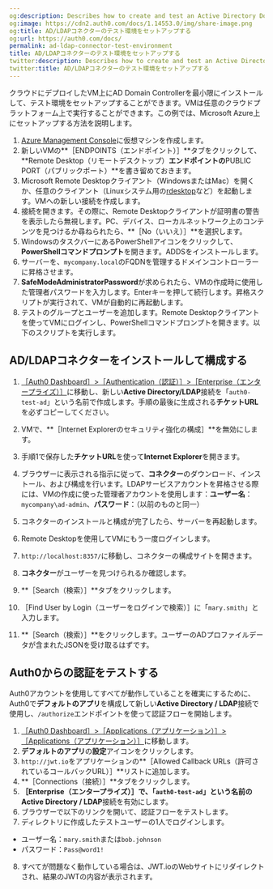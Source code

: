 ```yaml
---
og:description: Describes how to create and test an Active Directory Domain Controller.
og:image: https://cdn2.auth0.com/docs/1.14553.0/img/share-image.png
og:title: AD/LDAPコネクターのテスト環境をセットアップする
og:url: https://auth0.com/docs/
permalink: ad-ldap-connector-test-environment
title: AD/LDAPコネクターのテスト環境をセットアップする
twitter:description: Describes how to create and test an Active Directory Domain Controller.
twitter:title: AD/LDAPコネクターのテスト環境をセットアップする
---
```


クラウドにデプロイしたVM上にAD Domain Controllerを最小限にインストールして、テスト環境をセットアップすることができます。VMは任意のクラウドプラットフォーム上で実行することができます。この例では、Microsoft Azure上にセットアップする方法を説明します。

1. [Azure Management Console](https://azure.microsoft.com/en-us/features/azure-portal/)に仮想マシンを作成します。
2. 新しいVMの**［ENDPOINTS（エンドポイント）］**タブをクリックして、**Remote Desktop（リモートデスクトップ）**エンドポイントの**PUBLIC PORT（パブリックポート）**を書き留めておきます。
3. Microsoft Remote Desktopクライアント（WindowsまたはMac）を開くか、任意のクライアント（Linuxシステム用の[rdesktop](http://www.rdesktop.org/)など）を起動します。VMへの新しい接続を作成します。
4. 接続を開きます。その際に、Remote Desktopクライアントが証明書の警告を表示したら無視します。PC、デバイス、ローカルネットワーク上のコンテンツを見つけるか尋ねられたら、**［No（いいえ）］**を選択します。
5. WindowsのタスクバーにあるPowerShellアイコンをクリックして、**PowerShellコマンドプロンプト**を開きます。ADDSをインストールします。
6. サーバーを、`mycompany.local`のFQDNを管理するドメインコントローラーに昇格させます。
7. **SafeModeAdministratorPassword**が求められたら、VMの作成時に使用した管理者パスワードを入力します。Enterキーを押して続行します。昇格スクリプトが実行されて、VMが自動的に再起動します。
8. テストのグループとユーザーを追加します。Remote Desktopクライアントを使ってVMにログインし、PowerShellコマンドプロンプトを開きます。以下のスクリプトを実行します。

## AD/LDAPコネクターをインストールして構成する

1. [［Auth0 Dashboard］>［Authentication（認証）］>［Enterprise（エンタープライズ）］](%24%7Bmanage_url%7D/#/connections/enterprise)に移動し、新しい**Active Directory/LDAP**接続を「`auth0-test-ad`」という名前で作成します。手順の最後に生成される**チケットURL**を必ずコピーしてください。
2. VMで、**［Internet Explorerのセキュリティ強化の構成］**を無効にします。
3. 手順1で保存した**チケットURL**を使って**Internet Explorer**を開きます。
4. ブラウザーに表示される指示に従って、**コネクター**のダウンロード、インストール、および構成を行います。LDAPサービスアカウントを昇格させる際には、VMの作成に使った管理者アカウントを使用します：**ユーザー名**：`mycompany\ad-admin`、**パスワード**：（以前のものと同一）
5. コネクターのインストールと構成が完了したら、サーバーを再起動します。
6. Remote Desktopを使用してVMにもう一度ログインします。
7. `http://localhost:8357/`に移動し、コネクターの構成サイトを開きます。
8. **コネクター**がユーザーを見つけられるか確認します。

1. **［Search（検索）］**タブをクリックします。
2. ［Find User by Login（ユーザーをログインで検索）］に「`mary.smith`」と入力します。
3. **［Search（検索）］**をクリックします。ユーザーのADプロファイルデータが含まれたJSONを受け取るはずです。

## Auth0からの認証をテストする

Auth0アカウントを使用してすべてが動作していることを確実にするために、Auth0で**デフォルトのアプリ**を構成して新しい**Active Directory / LDAP**接続で使用し、`/authorize`エンドポイントを使って認証フローを開始します。

1. [［Auth0 Dashboard］>［Applications（アプリケーション）］>［Applications（アプリケーション）］](%24%7Bmanage_url%7D/#/applications)に移動します。
2. **デフォルトのアプリ**の**設定**アイコンをクリックします。
3. `http://jwt.io`をアプリケーションの**［Allowed Callback URLs（許可されているコールバックURL）］**リストに追加します。
4. **［Connections（接続）］**タブをクリックします。
5. **［Enterprise（エンタープライズ）］**で、「`auth0-test-ad`」という名前の**Active Directory / LDAP**接続を有効にします。
6. ブラウザーで以下のリンクを開いて、認証フローをテストします。
7. ディレクトリに作成したテストユーザーの1人でログインします。

* ユーザー名：`mary.smith`または`bob.johnson`
* パスワード：`Pass@word1!`
8. すべてが問題なく動作している場合は、JWT.ioのWebサイトにリダイレクトされ、結果のJWTの内容が表示されます。